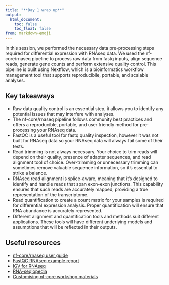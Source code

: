 ```yaml
---
title: "**Day 1 wrap up**"
output:
  html_document:
    toc: false
    toc_float: false
from: markdown+emoji
---
```


In this session, we performed the necessary data pre-processing steps required for differential expression with RNAseq data. We used the nf-core/rnaseq pipeline to process raw data from fastq inputs, align sequence reads, generate gene counts and perform extensive quality control. This pipeline is built using Nextflow, which is a bioinformatics workflow management tool that supports reproducibile, portable, and scalable analyses.

## **Key takeaways**

* Raw data quality control is an essential step, it allows you to identify any potential issues that may interfere with analyses. 
* The nf-core/rnaseq pipeline follows community best practices and offers a reproducible, portable, and user friendly method for pre-processing your RNAseq data. 
* FastQC is a useful tool for fastq quality inspection, however it was not built for RNAseq data so your RNAseq data will always fail some of their tests.
* Read trimming is not always necessary. Your choice to trim reads will depend on their quality, presence of adapter sequences, and read alignment tool of choice. Over-trimming or unnecessary trimming can sometimes remove valuable sequence information, so it's essential to strike a balance.
* RNAseq read alignment is splice-aware, meaning that it's designed to identify and handle reads that span exon-exon junctions. This capability ensures that such reads are accurately mapped, providing a true representation of the transcriptome.
* Read quantification to create a count matrix for your samples is required for differential expression analysis. Proper quantification will ensure that RNA abundance is accurately represented. 
* Different alignment and quantification tools and methods suit different applications. These tools will have different underlying models and assumptions that will be reflected in their outputs. 

## **Useful resources**

* [nf-core/rnaseq user guide](https://nf-co.re/rnaseq/3.12.0)
* [FastQC RNAseq example report](https://www.bioinformatics.babraham.ac.uk/projects/fastqc/RNA-Seq_fastqc.html)
* [IGV for RNAseq](https://igv.org/doc/desktop/#UserGuide/tracks/alignments/rna_seq/)
* [RNA-seqlopedia](https://rnaseq.uoregon.edu/)
* [Customising nf-core workshop materials](https://sydney-informatics-hub.github.io/customising-nfcore-workshop/)